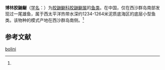 {{Speciesbox
| name = 博林胶鼬鳚
| status = 
| status_system = 
| image = 
| genus = Aphyonus
| species = bolini
| authority = (Nielsen, 1974)<ref name='id6868'>{{cite web| url =http://www.bioinfo.cn/db05/BjdwSpecies.php?action=view&id=6868| title =博林胶鼬鳚| work =《中国动物物种编目数据库》| publisher =中国科学院微生物研究所| author =中国科学院动物研究所| accessdate =2009-04-11| deadurl =yes| archiveurl =https://web.archive.org/web/20160305055853/http://www.bioinfo.cn/db05/BjdwSpecies.php?action=view&id=6868| archivedate =2016-03-05}}</ref>
}}

'''博林胶鼬鳚'''（[[学名|学名]]：{{lang|la|''Aphyonus bolini''}}）为[[胶鼬鳚科|胶鼬鳚科]][[胶鼬鳚属|胶鼬鳚属]]的[[鱼类|鱼类]]。在中国，仅在西沙群岛南部发现过一尾雄鱼，属于西太平洋热带水深约1234-1264米泥质底海区的底层小型鱼类。该物种的模式产地在西沙群岛南侧。<ref name='id6868'/>

== 参考文献 ==
{{reflist}}

{{Wikispecies|Aphyonus bolini}}
{{Taxonbar|from=Q4489664}}

[[Category:胶鼬鳚属|bolini]]


{{鱸形目小作品}}